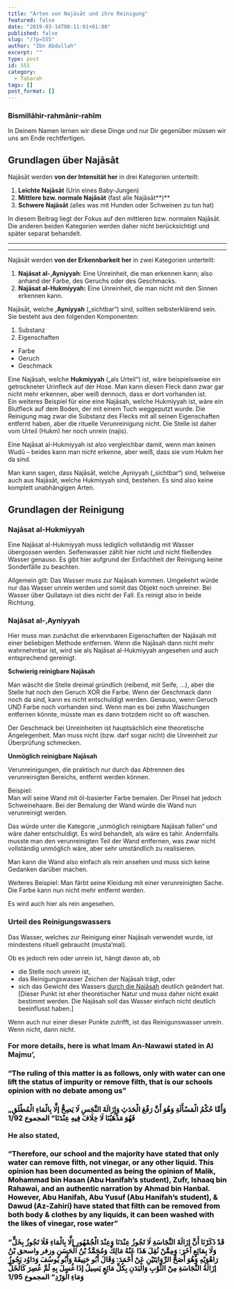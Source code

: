 ```yaml
---
title: "Arten von Najāsāt und ihre Reinigung"
featured: false
date: "2019-03-14T08:11:01+01:00"
published: false
slug: "/?p=555"
author: "Ibn Abdullah"
excerpt: ""
type: post
id: 555
category:
  - Taharah
tags: []
post_format: []
---
```


### Bismillāhir-rahmānir-rahīm

In Deinem Namen lernen wir diese Dinge und nur Dir gegenüber müssen wir uns am Ende rechtfertigen.

## Grundlagen über Najāsāt

Najāsāt werden **von der Intensität her** in drei Kategorien unterteilt:

1. **Leichte Najāsāt** (Urin eines Baby-Jungen)
2. **Mittlere bzw. normale Najāsāt** (fast alle Najāsāt**)**
3. **Schwere Najāsāt** (alles was mit Hunden oder Schweinen zu tun hat)

In diesem Beitrag liegt der Fokus auf den mittleren bzw. normalen Najāsāt. Die anderen beiden Kategorien werden daher nicht berücksichtigt und später separat behandelt.

---

---

Najāsāt werden **von der Erkennbarkeit** **her** in zwei Kategorien unterteilt:

1. **Najāsat al-‚Ayniyyah**: Eine Unreinheit, die man erkennen kann; also anhand der Farbe, des Geruchs oder des Geschmacks.
2. **Najāsat al-Hukmiyyah:** Eine Unreinheit, die man nicht mit den Sinnen erkennen kann.

Najāsāt, welche **‚Ayniyyah** („sichtbar“) sind, sollten selbsterklärend sein. Sie besteht aus den folgenden Komponenten:

1. Substanz
2. Eigenschaften

- Farbe
- Geruch
- Geschmack

Eine Najāsah, welche **Hukmiyyah** („als Urteil“) ist, wäre beispielsweise ein getrockneter Urinfleck auf der Hose. Man kann diesen Fleck dann zwar gar nicht mehr erkennen, aber weiß dennoch, dass er dort vorhanden ist.  
Ein weiteres Beispiel für eine eine Najāsah, welche Hukmiyyah ist, wäre ein Blutfleck auf dem Boden, der mit einem Tuch weggeputzt wurde. Die Reinigung mag zwar die Substanz des Flecks mit all seinen Eigenschaften entfernt haben, aber die rituelle Verunreinigung nicht. Die Stelle ist daher vom Urteil (Hukm) her noch unrein (najis).

Eine Najāsat al-Hukmiyyah ist also vergleichbar damit, wenn man keinen Wudū – beides kann man nicht erkenne, aber weiß, dass sie vom Hukm her da sind.

Man kann sagen, dass Najāsāt, welche ‚Ayniyyah („sichtbar“) sind, teilweise auch aus Najāsāt, welche Hukmiyyah sind, bestehen. Es sind also keine komplett unabhängigen Arten.

## Grundlagen der Reinigung

### Najāsat al-Hukmiyyah

Eine Najāsat al-Hukmiyyah muss lediglich vollständig mit Wasser übergossen werden. Seifenwasser zählt hier nicht und nicht fließendes Wasser genauso. Es gibt hier aufgrund der Einfachheit der Reinigung keine Sonderfälle zu beachten.

Allgemein gilt: Das Wasser muss zur Najāsah kommen. Umgekehrt würde nur das Wasser unrein werden und somit das Objekt noch unreiner. Bei Wasser über Qullatayn ist dies nicht der Fall. Es reinigt also in beide Richtung.

### **Najāsat al-‚Ayniyyah**

Hier muss man zunächst die erkennbaren Eigenschaften der Najāsah mit einer beliebigen Methode entfernen. Wenn die Najāsah dann nicht mehr wahrnehmbar ist, wird sie als Najāsat al-Hukmiyyah angesehen und auch entsprechend gereinigt.

**Schwierig reinigbare Najāsah**

Man wäscht die Stelle dreimal gründlich (reibend, mit Seife, …), aber die Stelle hat noch den Geruch XOR die Farbe. Wenn der Geschmack dann noch da sind, kann es nicht entschuldigt werden. Genauso, wenn Geruch UND Farbe noch vorhanden sind. Wenn man es bei zehn Waschungen entfernen könnte, müsste man es dann trotzdem nicht so oft waschen.

Der Geschmack bei Unreinheiten ist hauptsächlich eine theoretische Angelegenheit. Man muss nicht (bzw. darf sogar nicht) die Unreinheit zur Überprüfung schmecken.

**Unmöglich reinigbare Najāsah**

Verunreinigungen, die praktisch nur durch das Abtrennen des verunreinigten Bereichs, entfernt werden können.

Beispiel:  
Man will seine Wand mit öl-basierter Farbe bemalen. Der Pinsel hat jedoch Schweinehaare. Bei der Bemalung der Wand würde die Wand nun verunreinigt werden.

Das würde unter die Kategorie „unmöglich reinigbare Najāsah fallen“ und wäre daher entschuldigt. Es wird behandelt, als wäre es tahir. Andernfalls musste man den verunreinigten Teil der Wand entfernen, was zwar nicht vollständig unmöglich wäre, aber sehr umständlich zu realisieren.

Man kann die Wand also einfach als rein ansehen und muss sich keine Gedanken darüber machen.

Weiteres Beispiel: Man färbt seine Kleidung mit einer verunreinigten Sache. Die Farbe kann nun nicht mehr entfernt werden.

Es wird auch hier als rein angesehen.

### Urteil des Reinigungswassers

Das Wasser, welches zur Reinigung einer Najāsah verwendet wurde, ist mindestens rituell gebraucht (musta’mal).

Ob es jedoch rein oder unrein ist, hängt davon ab, ob

- die Stelle noch unrein ist,
- das Reinigungswasser Zeichen der Najāsah trägt, oder
- sich das Gewicht des Wassers <span style="text-decoration:underline;">durch die Najāsah</span> deutlich geändert hat.  
  \[Dieser Punkt ist eher theoretischer Natur und muss daher nicht exakt bestimmt werden. Die Najāsah soll das Wasser einfach nicht deutlich beeinflusst haben.\]

Wenn auch nur einer dieser Punkte zutrifft, ist das Reinigunswasser unrein. Wenn nicht, dann nicht.

#### <span style="box-sizing:border-box;font-size:1.17em;">For more details, here is what Imam An-Nawawi stated in Al Majmu’,</span>

### <span style="box-sizing:border-box;color:rgb(0,0,0);">“The ruling of this matter is as follows, only with water can one lift the status of impurity or remove filth, that is our schools opinion with no debate among us”</span>

### <span style="box-sizing:border-box;color:rgb(0,0,0);">„وَأَمَّا حُكْمُ الْمَسْأَلَةِ وَهُوَ أَنَّ رَفْعَ الْحَدَثِ وَإِزَالَةَ النَّجَسِ لَا يَصِحُّ إلَّا بِالْمَاءِ الْمُطْلَقِ فَهُوَ مَذْهَبُنَا لَا خِلَافَ فِيهِ عِنْدَنَا“ المجموع 1/92</span>

#### <span style="box-sizing:border-box;font-size:1.17em;">He also stated,</span>

### <span style="box-sizing:border-box;color:rgb(0,0,0);">“Therefore, our school and the majority have stated that only water can remove filth, not vinegar, or any other liquid. This opinion has been documented as being the opinion of Malik, Mohammad bin Hasan (Abu Hanifah’s student), Zufr, Ishaaq bin Rahawai, and an authentic narration by Ahmad bin Hanbal. However, Abu Hanifah, Abu Yusuf (Abu Hanifah’s student), &amp; Dawud (Az-Zahiri) have stated that filth can be removed from both body &amp; clothes by any liquids, it can been washed with the likes of vinegar, rose water”</span>

### <span style="box-sizing:border-box;color:rgb(0,0,0);">“قَدْ ذَكَرْنَا أَنَّ إزَالَةَ النَّجَاسَةِ لَا تَجُوزُ عِنْدَنَا وَعِنْدَ الْجُمْهُورِ إلَّا بِالْمَاءِ فَلَا تَجُوزُ بِخَلٍّ وَلَا بِمَائِعٍ آخَرَ: وَمِمَّنْ نُقِلَ هَذَا عَنْهُ مَالِكٌ وَمُحَمَّدُ بْنُ الْحَسَنِ وزفر واسحق بْنُ رَاهْوَيْهِ وَهُوَ أَصَحُّ الرِّوَايَتَيْنِ عَنْ أَحْمَدَ: وَقَالَ أَبُو حَنِيفَةَ وَأَبُو يُوسُفَ وَدَاوُد يَجُوزُ إزَالَةُ النَّجَاسَةِ مِنْ الثَّوْبِ وَالْبَدَنِ بِكُلِّ مَائِعٍ يَسِيلُ إذَا غُسِلَ بِهِ ثُمَّ عُصِرَ كَالْخَلِّ وَمَاءِ الْوَرْدِ“ المجموع 1/95</span>
